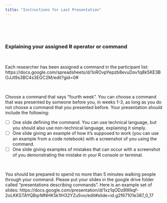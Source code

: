 ```yaml
---
title: "Instructions for Last Presentation"
---
```


\

\


### Explaining your assigned R operator or command

\


Each researcher has been assigned a command in the participant list: https://docs.google.com/spreadsheets/d/1oROvpYepzb8evuDov1q8k5KE3BOJJt9s3BC4s3EGC2M/edit?gid=0#

\

Choose a command that says "fourth week".
You can choose a command that was presented by someone before you, in weeks 1-3, as long as you do not choose a command that you presented before.
Your presentation should include the following: 


- [ ] One slide defining the command. You can use technical language, but you should also use non-technical language, explaining it simply.
- [ ] One slide giving an example of how it's supposed to work (you can use an example from a code notebook) with a screenshot of you using the command. 
- [ ] One slide giving examples of mistakes that can occur with a screenshot of you demonstrating the mistake in your R console or terminal.

\

You should be prepared to spend no more than 5 minutes walking people through your command. Please put your slides in the google drive folder called "presentations describing commands". Here is an example set of slides: https://docs.google.com/presentation/d/1xz1qODz8Wkqf-2oLKKSTAYQBqrMNHK5k1lH32YZu5vo/edit#slide=id.g2f67101e387_0_17  
